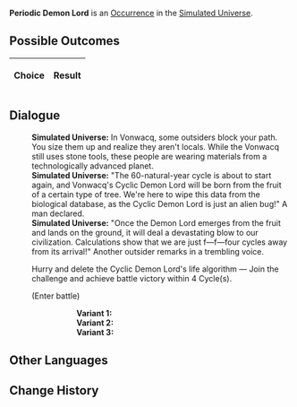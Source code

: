{{Simulated Universe Event Infobox
|title         = Periodic Demon Lord
|image         = Random Event Battle.png
|type          =
|domains_su    = Occurrence
|domains_ext   = Occurrence
|domains_swarm = 
|domains_gng   = 
|requirements  =
|prev          = 
|next          = 
|indexRewards  =
|characters    = 
}}
'''Periodic Demon Lord''' is an [[Simulated Universe/Occurrence|Occurrence]] in the [[Simulated Universe]].

==Possible Outcomes==
{| class="article-table"
!Choice
!Result

|}

<!--
==Gameplay Notes==

-->
==Dialogue==
{{Dialogue Start}}
:'''Simulated Universe:''' In Vonwacq, some outsiders block your path. You size them up and realize they aren't locals. While the Vonwacq still uses stone tools, these people are wearing materials from a technologically advanced planet.
:'''Simulated Universe:''' "The 60-natural-year cycle is about to start again, and Vonwacq's Cyclic Demon Lord will be born from the fruit of a certain type of tree. We're here to wipe this data from the biological database, as the Cyclic Demon Lord is just an alien bug!" A man declared.
:'''Simulated Universe:''' "Once the Demon Lord emerges from the fruit and lands on the ground, it will deal a devastating blow to our civilization. Calculations show that we are just f&mdash;f&mdash;four cycles away from its arrival!" Another outsider remarks in a trembling voice.
:{{DIcon|Star}} Hurry and delete the Cyclic Demon Lord's life algorithm &mdash; Join the challenge and achieve battle victory within 4 Cycle(s).
:;(Enter battle)
:::'''Variant 1:''' {{Enemy List|Frostspawn*2/;Ice Out of Space*1/+10% ATK, -25% Max HP}}
:::'''Variant 2:''' {{Enemy List|Automaton Hound*2/;Automaton Direwolf*1/+10% ATK, -25% Max HP}}
:::'''Variant 3:''' {{Enemy List|Everwinter Shadewalker*2/;Guardian Shadow*1/+10% ATK, -25% Max HP}}
{{Dialogue End}}

==Other Languages==
{{Other Languages
|en    = Periodic Demon Lord
|zhs   = 周期性大魔王
|zht   = 週期性大魔王
|ja    = 周期性大魔王
|ko    = 주기성 대마왕
|es    = Rey Demonio Cíclico
|fr    = Seigneur démon périodique
|ru    = Циклический повелитель демонов
|th    = ราชาปีศาจแห่งช่วงเวลา
|vi    = Quỷ Vương Có Tính Chu Kỳ
|de    = Zyklischer Dämonenkönig
|id    = Raja Iblis Periodik
|pt    = Lorde Demônio Cíclico
}}

==Change History==
{{Change History|1.0}}
